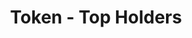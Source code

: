 ---
title: 'Token - Top Holders'
openapi: '/en/api-reference/openapi-en.json GET /token/{chain}/{tokenAddress}/topHolders'
---